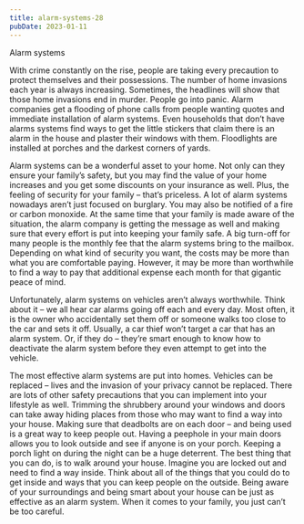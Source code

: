 ```yaml
---
title: alarm-systems-28
pubDate: 2023-01-11
---
```


Alarm systems

With crime constantly on the rise, people are taking every precaution to protect themselves and their possessions. The number of home invasions each year is always increasing. Sometimes, the headlines will show that those home invasions end in murder. People go into panic. Alarm companies get a flooding of phone calls from people wanting quotes and immediate installation of alarm systems. Even households that don’t have alarms systems find ways to get the little stickers that claim there is an alarm in the house and plaster their windows with them. Floodlights are installed at porches and the darkest corners of yards.

Alarm systems can be a wonderful asset to your home. Not only can they ensure your family’s safety, but you may find the value of your home increases and you get some discounts on your insurance as well. Plus, the feeling of security for your family – that’s priceless. A lot of alarm systems nowadays aren’t just focused on burglary. You may also be notified of a fire or carbon monoxide. At the same time that your family is made aware of the situation, the alarm company is getting the message as well and making sure that every effort is put into keeping your family safe. A big turn-off for many people is the monthly fee that the alarm systems bring to the mailbox. Depending on what kind of security you want, the costs may be more than what you are comfortable paying. However, it may be more than worthwhile to find a way to pay that additional expense each month for that gigantic peace of mind. 

Unfortunately, alarm systems on vehicles aren’t always worthwhile. Think about it – we all hear car alarms going off each and every day. Most often, it is the owner who accidentally set them off or someone walks too close to the car and sets it off. Usually, a car thief won’t target a car that has an alarm system. Or, if they do – they’re smart enough to know how to deactivate the alarm system before they even attempt to get into the vehicle. 

The most effective alarm systems are put into homes. Vehicles can be replaced – lives and the invasion of your privacy cannot be replaced. There are lots of other safety precautions that you can implement into your lifestyle as well. Trimming the shrubbery around your windows and doors can take away hiding places from those who may want to find a way into your house. Making sure that deadbolts are on each door – and being used is a great way to keep people out. Having a peephole in your main doors allows you to look outside and see if anyone is on your porch. Keeping a porch light on during the night can be a huge deterrent. The best thing that you can do, is to walk around your house. Imagine you are locked out and need to find a way inside. Think about all of the things that you could do to get inside and ways that you can keep people on the outside. Being aware of your surroundings and being smart about your house can be just as effective as an alarm system. When it comes to your family, you just can’t be too careful.